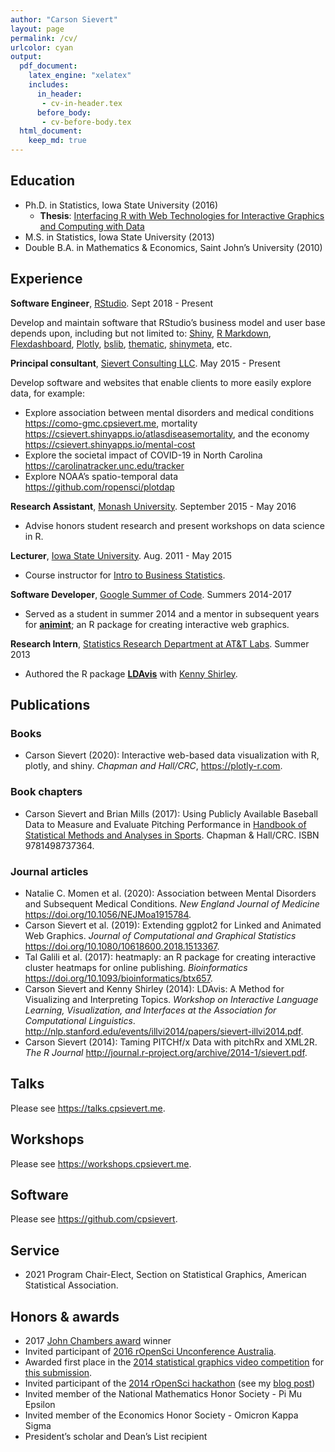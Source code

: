 ```yaml
---
author: "Carson Sievert"
layout: page
permalink: /cv/
urlcolor: cyan
output: 
  pdf_document: 
    latex_engine: "xelatex" 
    includes:
      in_header:
       - cv-in-header.tex
      before_body: 
       - cv-before-body.tex
  html_document:
    keep_md: true
---
```


## Education

* Ph.D. in Statistics, Iowa State University \hfill (2016)
    * __Thesis__: [Interfacing R with Web Technologies for Interactive Graphics and Computing with Data](https://github.com/cpsievert/phd-thesis)
* M.S. in Statistics, Iowa State University \hfill (2013)
* Double B.A. in Mathematics & Economics, Saint John's University \hfill (2010)

## Experience

__Software Engineer__, [RStudio](https://www.rstudio.com/). \hfill Sept 2018 - Present

Develop and maintain software that RStudio's business model and user base depends upon, including but not limited to: [Shiny](https://shiny.rstudio.com/), [R Markdown](https://pkgs.rstudio.com/rmarkdown/), [Flexdashboard](https://pkgs.rstudio.com/flexdashboard/), [Plotly](https://plotly-r.com/), [bslib](https://rstudio.github.io/bslib/), [thematic](https://rstudio.github.io/thematic/), [shinymeta](https://rstudio.github.io/shinymeta/), etc.
  
__Principal consultant__, [Sievert Consulting LLC](https://cpsievert.me/consulting/). \hfill May 2015 - Present

Develop software and websites that enable clients to more easily explore data, for example:

* Explore association between mental disorders and medical conditions <https://como-gmc.cpsievert.me>, mortality <https://csievert.shinyapps.io/atlasdiseasemortality>, and the economy <https://csievert.shinyapps.io/mental-cost>
* Explore the societal impact of COVID-19 in North Carolina <https://carolinatracker.unc.edu/tracker>
* Explore NOAA's spatio-temporal data <https://github.com/ropensci/plotdap>

<!--
* Explore Canada's housing markets and census data <https://github.com/cpsievert/housing-data-challenge-plotly>
* Explore the Zika virus outbreak <https://github.com/cpsievert/zikar>
* Create interactive web graphics from R <https://plotly-r.com>
-->

__Research Assistant__, [Monash University](http://www.monash.edu/). \hfill September 2015 - May 2016

* Advise honors student research and present workshops on data science in R.

__Lecturer__, [Iowa State University](http://www.stat.iastate.edu/). \hfill Aug. 2011 - May 2015

* Course instructor for [Intro to Business Statistics](http://www.registrar.iastate.edu/catalog/2009-11/courses/stat.html#200).
    
__Software Developer__, [Google Summer of Code](http://www.google-melange.com/gsoc/homepage/google/gsoc2014). \hfill Summers 2014-2017

* Served as a student in summer 2014 and a mentor in subsequent years for  [__animint__](https://github.com/tdhock/animint); an R package for creating interactive web graphics.
  
__Research Intern__, [Statistics Research Department at AT&T Labs](http://stats.research.att.com/). \hfill Summer 2013

* Authored the R package [__LDAvis__](https://github.com/cpsievert/LDAvis) with [Kenny Shirley](http://www2.research.att.com/~kshirley/).

<!--	
__Data Analyst__, [Hardwick-Day Inc.](http://hardwickday.com/) \hfill Nov. 2010 - Nov. 2011

* Developed an algorithm for the company's web-based [Net Price Calculators](http://hardwickday.com/capabilities/net-price-calculator) (projected to generate over $3M in new revenue over five years).
-->

## Publications

### Books

* Carson Sievert (2020): Interactive web-based data visualization with R, plotly, and shiny. _Chapman and Hall/CRC_, <https://plotly-r.com>.

### Book chapters

* Carson Sievert and Brian Mills (2017): Using Publicly Available Baseball Data to Measure and Evaluate Pitching Performance in [Handbook of Statistical Methods and Analyses in Sports](https://www.crcpress.com/Handbook-of-Statistical-Methods-and-Analyses-in-Sports/Albert-Glickman-Swartz-Koning/p/book/9781498737364). Chapman & Hall/CRC. ISBN 9781498737364.

### Journal articles

* Natalie C. Momen et al. (2020): Association between Mental Disorders and Subsequent Medical Conditions. _New England Journal of Medicine_ <https://doi.org/10.1056/NEJMoa1915784>.
* Carson Sievert et al. (2019): Extending ggplot2 for Linked and Animated Web Graphics. _Journal of Computational and Graphical Statistics_ <https://doi.org/10.1080/10618600.2018.1513367>.
* Tal Galili et al. (2017): heatmaply: an R package for creating interactive cluster heatmaps for online publishing. _Bioinformatics_ <https://doi.org/10.1093/bioinformatics/btx657>.
* Carson Sievert and Kenny Shirley (2014): LDAvis: A Method for Visualizing and Interpreting Topics. _Workshop on Interactive Language Learning, Visualization, and Interfaces at the Association for Computational Linguistics_. <http://nlp.stanford.edu/events/illvi2014/papers/sievert-illvi2014.pdf>.
* Carson Sievert (2014): Taming PITCHf/x Data with pitchRx and XML2R. _The R Journal_ <http://journal.r-project.org/archive/2014-1/sievert.pdf>.

## Talks

Please see <https://talks.cpsievert.me>.

## Workshops

Please see <https://workshops.cpsievert.me>.

## Software

Please see <https://github.com/cpsievert>.

## Service 

* 2021 Program Chair-Elect, Section on Statistical Graphics, American Statistical Association.

## Honors & awards

* 2017 [John Chambers award](http://stat-computing.org/awards/jmc/winners.html) winner
* Invited participant of [2016 rOpenSci Unconference Australia](http://auunconf.ropensci.org/).
* Awarded first place in the [2014 statistical graphics video competition](http://web.archive.org/web/20140215133100/http://streaming.stat.iastate.edu/~dicook/video-competition/) for [this submission](http://web.archive.org/web/20160509234133/http://stat-graphics.org/movies/ldavis.html). 
* Invited participant of the [2014 rOpenSci hackathon](http://ropensci.github.io/hackathon/) (see my [blog post](https://ropensci.org/blog/2014/04/16/topic-modeling-in-R/))
* Invited member of the National Mathematics Honor Society - Pi Mu Epsilon
* Invited member of the Economics Honor Society - Omicron Kappa Sigma
* President's scholar and Dean's List recipient
